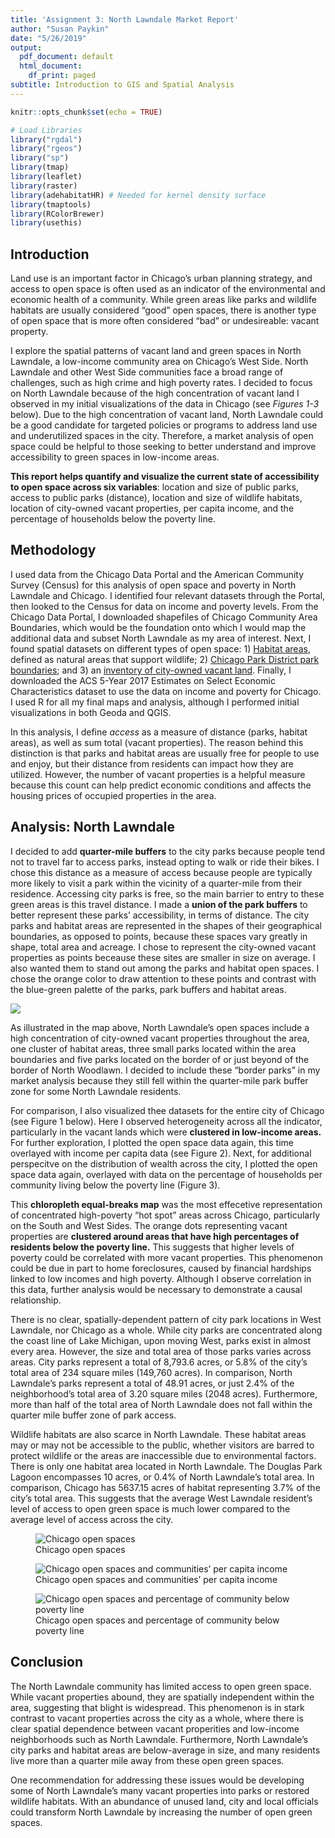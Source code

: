 ```yaml
---
title: 'Assignment 3: North Lawndale Market Report'
author: "Susan Paykin"
date: "5/26/2019"
output:
  pdf_document: default
  html_document:
    df_print: paged
subtitle: Introduction to GIS and Spatial Analysis
---
```


```r

knitr::opts_chunk$set(echo = TRUE)

# Load Libraries
library("rgdal")
library("rgeos")
library("sp")
library(tmap)
library(leaflet)
library(raster)
library(adehabitatHR) # Needed for kernel density surface
library(tmaptools)
library(RColorBrewer)
library(usethis)

```

## Introduction
Land use is an important factor in Chicago's urban planning strategy, and access to open space is often used as an indicator of the environmental and economic health of a community. While green areas like parks and wildlife habitats are usually considered "good" open spaces, there is another type of open space that is more often considered "bad" or undesireable: vacant property. 

I explore the spatial patterns of vacant land and green spaces in North Lawndale, a low-income community area on Chicago's West Side. North Lawndale and other West Side communities face a broad range of challenges, such as high crime and high poverty rates. I decided to focus on North Lawndale because of the high concentration of vacant land I observed in my initial visualizations of the data in Chicago (see *Figures 1-3* below). Due to the high concentration of vacant land, North Lawndale could be a good candidate for targeted policies or programs to address land use and underutilized spaces in the city. Therefore, a market analysis of open space could be helpful to those seeking to better understand and improve accessibility to green spaces in low-income areas. 

**This report helps quantify and visualize the current state of accessibility to open space across six variables**: location and size of public parks, access to public parks (distance), location and size of wildlife habitats, location of city-owned vacant properties, per capita income, and the percentage of households below the poverty line. 

## Methodology
I used data from the Chicago Data Portal and the American Community Survey (Census) for this analysis of open space and poverty in North Lawndale and Chicago. I identified four relevant datasets through the Portal, then looked to the Census for data on income and poverty levels. From the Chicago Data Portal, I downloaded shapefiles of Chicago Community Area Boundaries, which would be the foundation onto which I would map the additional data and subset North Lawndale as my area of interest. Next, I found spatial datasets on different types of open space: 1) [Habitat areas](https://data.cityofchicago.org/Environment-Sustainable-Development/Open-Spaces-Habitats/7ah2-brjg), defined as natural areas that support wildlife; 2) [Chicago Park District park boundaries](https://data.cityofchicago.org/Parks-Recreation/Parks-Chicago-Park-District-Park-Boundaries-curren/ej32-qgdr); and 3) an [inventory of city-owned vacant land](https://data.cityofchicago.org/browse?q=City-Owned%20Land%20Inventory&sortBy=relevance). Finally, I downloaded the ACS 5-Year 2017 Estimates on Select Economic Characteristics dataset to use the data on income and poverty for Chicago.  I used R for all my final maps and analysis, although I performed initial visualizations in both Geoda and QGIS. 

In this analysis, I define *access* as a measure of distance (parks, habitat areas), as well as sum total (vacant properties). The reason behind this distinction is that parks and habitat areas are usually free for people to use and enjoy, but their distance from residents can impact how they are utilized. However, the number of vacant properties is a helpful measure because this count can help predict economic conditions and affects the housing prices of occupied properties in the area. 

## Analysis: North Lawndale

I decided to add **quarter-mile buffers** to the city parks because people tend not to travel far to access parks, instead opting to walk or ride their bikes. I chose this distance as a measure of access because people are typically more likely to visit a park within the vicinity of a quarter-mile from their residence. Accessing city parks is free, so the main barrier to entry to these green areas is this travel distance. I made a **union of the park buffers** to better represent these parks' accessibility, in terms of distance. The city parks and habitat areas are represented in the shapes of their geographical boundaries, as opposed to points, because these spaces vary greatly in shape, total area and acreage. I chose to represent the city-owned vacant properties as points beceause these sites are smaller in size on average. I also wanted them to stand out among the parks and habitat open spaces. I chose the orange color to draw attention to these points and contrast with the blue-green palette of the parks, park buffers and habitat areas.

![](Rplot05.png)

As illustrated in the map above, North Lawndale's open spaces include a high concentration of city-owned vacant properties throughout the area, one cluster of habitat areas, three small parks located within the area boundaries and five parks located on the border of or just beyond of the border of North Woodlawn. I decided to include these "border parks" in my market analysis because they still fell within the quarter-mile park buffer zone for some North Lawndale residents. 

For comparison, I also visualized thee datasets for the entire city of Chicago (see Figure 1 below). Here I observed heterogeneity across all the indicator, particularly in the vacant lands which were **clustered in low-income areas.** For further exploration, I plotted the open space data again, this time overlayed with income per capita data (see Figure 2). Next, for additional perspecitve on the distribution of wealth across the city, I plotted the open space data again, overlayed with data on the percentage of households per community living below the poverty line (Figure 3).

This **chloropleth equal-breaks map** was the most effecetive representation of concentrated high-poverty "hot spot" areas across Chicago, particularly on the South and West Sides. The orange dots representing vacant properties are **clustered around areas that have high percentages of residents below the poverty line.** This suggests that higher levels of poverty could be correlated with more vacant properties. This phenomenon could be due in part to home foreclosures, caused by financial hardships linked to low incomes and high poverty. Although I  observe correlation in this data, further analysis would be necessary to demonstrate a causal relationship.

There is no clear, spatially-dependent pattern of city park locations in West Lawndale, nor Chicago as a whole. While city parks are concentrated along the coast line of Lake Michigan, upon moving West, parks exist in almost every area. However, the size and total area of those parks varies across areas. City parks represent a total of 8,793.6 acres, or 5.8% of the city's total area of 234 square miles (149,760 acres). In comparison, North Lawndale's parks represent a total of 48.91 acres, or just 2.4% of the neighborhood's total area of 3.20 square miles (2048 acres). Furthermore, more than half of the total area of North Lawndale does not fall within the quarter mile buffer zone of park access.

Wildlife habitats are also scarce in North Lawndale. These habitat areas may or may not be accessible to the public, whether visitors are barred to protect wildlife or the areas are inaccessible due to environmental factors. There is only one habitat area located in North Lawndale. The Douglas Park Lagoon encompasses 10 acres, or 0.4% of North Lawndale's total area. In comparison, Chicago has 5637.15 acres of habitat representing 3.7% of the city's total area. This suggests that the average West Lawndale resident's level of access to open green space is much lower compared to the average level of access across the city.

![Chicago open spaces](Rplot09.png)

![Chicago open spaces and communities' per capita income](Rplot07.png)

![Chicago open spaces and percentage of community below poverty line](Rplot08.png)

## Conclusion 
The North Lawndale community has limited access to open green space. While vacant properties abound, they are spatially independent within the area, suggesting that blight is widespread. This phenomenon is in stark contrast to vacant properties across the city as a whole, where there is clear spatial dependence between vacant properities and low-income neighborhoods such as North Lawndale. Furthermore, North Lawndale's city parks and habitat areas are below-average in size, and many residents live more than a quarter mile away from these open green spaces. 

One recommendation for addressing these issues would be developing some of North Lawndale's many vacant properties into parks or restored wildlife habitats. With an abundance of unused land, city and local officials could transform North Lawndale by increasing the number of open green spaces. 
